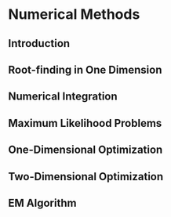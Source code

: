 # Numerical Methods

## Introduction


## Root-finding in One Dimension


## Numerical Integration


## Maximum Likelihood Problems


## One-Dimensional Optimization


## Two-Dimensional Optimization


## EM Algorithm


